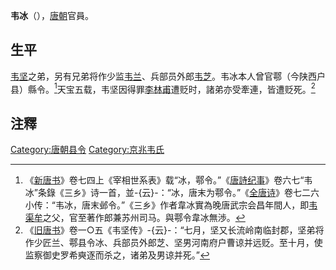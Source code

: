 '''韦冰'''（{{bd|？||746年}}），[[唐朝|唐朝]]官員。
==生平==
[[韦坚|韦坚]]之弟，另有兄弟将作少监[[韦兰|韦兰]]、兵部员外郎[[韦芝|韦芝]]。韦冰本人曾官鄠（今陕西户县）縣令。<ref>《[[新唐书|新唐书]]》卷七四上《宰相世系表》载“冰，鄠令。”《[[唐詩纪事|唐詩纪事]]》卷六七“韦冰”条錄《三乡》诗一首，並-{云}-：“冰，唐末为鄠令。”《[[全唐诗|全唐诗]]》卷七二六小传：“韦冰，唐末邺令。”《三乡》作者韋冰實為晚唐武宗会昌年間人，即[[韦渠牟|韦渠牟]]之父，官至著作郎兼苏州司马。與鄠令韋冰無渉。</ref>天宝五载，韦坚因得罪[[李林甫|李林甫]]遭贬时，諸弟亦受牽連，皆遭贬死。<ref>《[[旧唐书|旧唐书]]》卷一○五《韦坚传》-{云}-：“七月，坚又长流岭南临封郡，坚弟将作少匠兰、鄠县令冰、兵部员外郎芝、坚男河南府户曹谅并远贬。至十月，使监察御史罗希奭逐而杀之，诸弟及男谅并死。”</ref>

==注釋==
{{reflist}}

[[Category:唐朝县令|Category:唐朝县令]]
[[Category:京兆韦氏|Category:京兆韦氏]]
